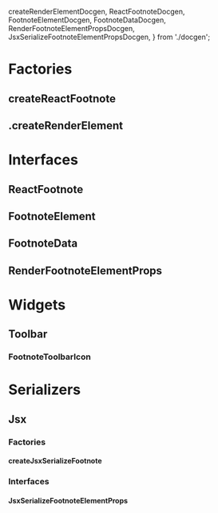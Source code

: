   createRenderElementDocgen,
  ReactFootnoteDocgen,
  FootnoteElementDocgen,
  FootnoteDataDocgen,
  RenderFootnoteElementPropsDocgen,
  JsxSerializeFootnoteElementPropsDocgen,
} from './docgen';

<Meta title="Elements/Footnote/Docs" />

# Factories

## createReactFootnote

<ArgsTable of={createReactFootnote} />

## .createRenderElement

<ArgsTable of={createRenderElementDocgen} />

# Interfaces

## ReactFootnote

<ArgsTable of={ReactFootnoteDocgen} />

## FootnoteElement

<ArgsTable of={FootnoteElementDocgen} />

## FootnoteData

<ArgsTable of={FootnoteDataDocgen} />

## RenderFootnoteElementProps

<ArgsTable of={RenderFootnoteElementPropsDocgen} />

# Widgets

## Toolbar

### FootnoteToolbarIcon

<ArgsTable of={FootnoteToolbarIcon} />

# Serializers

## Jsx

### Factories

#### createJsxSerializeFootnote

<ArgsTable of={createJsxSerializeFootnote} />

### Interfaces

#### JsxSerializeFootnoteElementProps

<ArgsTable of={JsxSerializeFootnoteElementPropsDocgen} />
